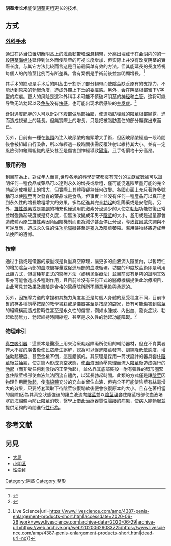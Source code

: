 {{original research|time=2018-11-03T01:48:16+00:00}}
{{refimprove|time=2018-11-03T01:48:16+00:00}}
{{medical}}
'''阴茎增长术'''能使[[阴茎|阴茎]]更粗更长的技术。

==方式==
===[[外科手术|外科手术]]===
通过在适当位置切断阴茎上的[[浅悬韧带|浅悬韧带]]和[[深悬韧带|深悬韧带]]，分离出埋藏于在[[会阴|会阴]]内的的一段[[阴茎海绵体|阴茎海绵体]]延伸到体外而使陰莖的可视长度增加，但实际上并没有改变阴茎的實際长度。与其它方法比较而言这是目前最简单有效的方法。但其能延長的長度將視每個人的內陰莖比例而有所差異，曾有案例是手術前後並無明顯增長。<ref>{{Cite web|title=小弟弟增長反變短 教師告名醫 - 生活 - 自由時報電子報|url=https://news.ltn.com.tw/news/life/paper/418332|accessdate=2020-06-26|date=2010-08-11|last=自由時報電子報|work=自由電子報|language=zh-TW|archive-date=2020-06-28|archive-url=https://web.archive.org/web/20200628234324/https://news.ltn.com.tw/news/life/paper/418332|dead-url=no}}</ref>

其手术的缺点是手术后的阴茎由于割断了部分韧带而使陰莖缺乏原有的支撑力，不能达到原来的[[勃起|勃起]]角度，造成外觀上下垂的委靡感。另外，会在阴茎根部留下V字型的疤痕。更大的风险是这种外科手术可能不慎破坏阴茎的[[神经|神经]]和[[血管|血管]]，这将可能导致无法勃起以及[[龟头|龟头]]没有[[性刺激#人類性興奮的生理反應|快感]]。也可能出现术后感染的[[并发症|并发症]]。<ref>{{Cite web|title=陰莖太短 手術可增長|url=https://tw.appledaily.com/lifestyle/20130311/JPN4TKXKOME2RHRILLDC5YJIXM/|accessdate=2020-06-26|work=蘋果新聞網|language=zh-tw|archive-date=2020-06-30|archive-url=https://web.archive.org/web/20200630010420/https://tw.appledaily.com/lifestyle/20130311/JPN4TKXKOME2RHRILLDC5YJIXM/|dead-url=no}}</ref>

針對過度肥胖的人可以針對下腹部做局部抽脂，使遭脂肪埋藏的陰莖根部顯露，進而造成視覺上的延長。但無實際上的增長，只是把被脂肪蓋住的部分顯露出來而已。

另外，目前有一種在[[龜頭|龜頭]]內注入玻尿酸的龜頭增大手術，但因玻尿酸經過一段時間後會被組織自行吸收，所以每經過一段時間後需反覆注射以維持其大小。並有一定風險例如龜頭組織的感染甚至是傷害到神經導致[[陽痿|陽痿]]。且手術價格十分高昂。

===服用药物===
到目前為止，對成年人而言,世界各地的科學研究都沒有充分的文獻或數據可以證明任何一種食品或藥品可以達到永久的增長或增粗，僅可能促進陰莖盡可能的完全[[勃起|勃起]]造成視覺上的增大，但實際上其體積卻無任何改變。各國市面上充斥著許多號稱可以使[[陰莖|陰莖]]再次發育的藥品或是食品，但事實上並沒有任何一種產品可以真正達到永久性的增長增粗增大的效果，多為促進其完全[[勃起|勃起]]的壯陽藥或是安慰劑。另外，[[雄性激素|雄性激素]]或是[[睪酮|睪酮]]的補充也僅適用於激素分泌過少的人使之[[勃起|勃起]]功能恢復正常並增強勃起硬度或是持久度，但無法改變成年男子[[陰莖|陰莖]]的大小，濫用或是過量都會造成體內原生雄性素因負回饋機制而更為減少甚至停止分泌，導致[[賀爾蒙|賀爾蒙]]失調與不可逆反應，造成永久性的[[性功能障礙|性功能障礙]]甚至是[[睪丸|睪丸]]及[[陰莖|陰莖]]萎縮。濫用藥物終將造成無法挽回的遺憾。

===按摩===
通过手指或是儀器的按壓或是負壓真空原理，讓更多的血液流入陰莖內，以暫時性的增加陰莖內部的血液儲存量或促進局部的血液循環。坊間的印度放莖術即是利用此類方式，但這種非正式的醫療方法（或稱民俗療法）並目前沒有足夠的證明其效果亦可能會造成多種副作用，且目前並沒有任何正式的醫療機構提供此治療項目，由此可見其效果及風險是合格的醫療院所所不願意承擔與承認的。

另外，因按摩力道的拿捏和其施力角度甚至是每個人身體的忍受程度不同，目前市售的存各種擠壓按摩的教學書籍或是儀器甚至是按摩的店家，皆有可能傷害到[[陰莖|陰莖]]的組織構而造成暫時性甚至是永久性的傷害，例如水腫或、內出血、發炎症狀、勃起軟弱無力、勃起維持時間縮短、甚至是永久性的[[勃起功能障礙|勃起功能障礙]]。<ref>{{Cite web|title=Penis Enlargement Products Come up Short {{!}} Live Science|url=https://www.livescience.com/amp/4387-penis-enlargement-products-short.html|accessdate=2020-06-26|work=www.livescience.com|archive-date=2020-06-29|archive-url=https://web.archive.org/web/20200629083725/https://www.livescience.com/amp/4387-penis-enlargement-products-short.html|dead-url=no}}</ref>

===物理牵引===
[[真空吸引器|真空吸引器]]：這原本是醫療上用來治療勃起障礙所使用的輔助器材，但在不肖業者誇大不實的廣告後使民眾產生誤解，認為可以促進陰莖發育、訓練降低敏感度、增強勃起硬度、甚至金槍不倒，這是錯誤的。其原理是採用一筒狀設計的器具套住[[陰莖|陰莖]]後並抽氣，使之筒內形成真空狀態，使[[血液|血液]]因負壓原理而流入[[陰莖|陰莖]]後造成強行的[[勃起|勃起]]（而非受任何刺激後的正常勃起），並依靠其底部裝設一附有彈性的環形圈緊套住陰莖根部使血液無法回流自體內，以延長勃起時間。此類的方式僅是讓[[陰莖|陰莖]]因物理作用而[[勃起|勃起]]，使[[海綿體|海綿體]]充分的充血並留住血液，但完全不可能使陰莖有絲毫增大的效果，只要將套環取下待陰莖恢復鬆軟後便會恢復原本的大小。且存在著相當的風險(因為其真空狀態強迫的讓血液流向[[陰莖|陰莖]]並以[[陰莖環|陰莖環]]套住陰莖根部使血液堵塞於海綿體內防止陰莖消軟，醫學上借此治療器質性[[陽痿|陽痿]]的病患，使病人能勃起並提供足夠的時間進行[[性行為|性行為]]。

==参考文献==
{{reflist}}

== 另見 ==
*[[大屌|大屌]]
*[[小阴茎|小阴茎]]
*[[性崇拜|性崇拜]]

[[Category:阴茎|Category:阴茎]]
[[Category:整形|Category:整形]]